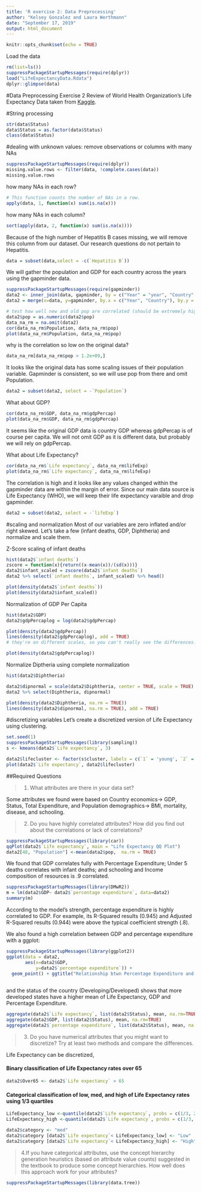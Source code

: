 ```yaml
---
title: 'R exercise 2: Data Preprocessing'
author: "Kelsey Gonzalez and Laura Werthmann"
date: "September 17, 2019"
output: html_document
---
```


```r
knitr::opts_chunk$set(echo = TRUE)
```

Load the data 
```r
rm(list=ls())
suppressPackageStartupMessages(require(dplyr))
load("LifeExpectancyData.Rdata")
dplyr::glimpse(data)
```


#Data Preprocessing Exercise 2
Review of World Health Organization's Life Expectancy Data taken from [Kaggle](https://www.kaggle.com/kumarajarshi/life-expectancy-who).


#String processing

```r
str(data$Status)
data$Status = as.factor(data$Status)
class(data$Status)
```


#dealing with unknown values: remove observations or columns with many NAs
```r
suppressPackageStartupMessages(require(dplyr))
missing.value.rows <- filter(data, !complete.cases(data)) 
missing.value.rows
```
how many NAs in each row? 
```r
# This function counts the number of NAs in a row.
apply(data, 1, function(x) sum(is.na(x)))
```
how many NAs in each column? 
```r
sort(apply(data, 2, function(x) sum(is.na(x))))

```

Because of the high number of Hepatitis B cases missing, we will remove this column from our dataset. Our research questions do not pertain to Hepatitis.
```r
data = subset(data,select = -c(`Hepatitis B`))
```



We will gather the population and GDP for each country across the years using the gapminder data.
```r
suppressPackageStartupMessages(require(gapminder))
data2 <- inner_join(data, gapminder, by = c("Year" = "year", "Country" = "country"))
data2 = merge(x=data, y=gapminder, by.x = c("Year", "Country"), by.y = c("year", "country"))
```


```r
# test how well new and old pop are correlated (should be extremely high)
data2$pop = as.numeric(data2$pop)
data_na_rm = na.omit(data2)
cor(data_na_rm$Population, data_na_rm$pop)
plot(data_na_rm$Population, data_na_rm$pop)
```
why is the correlation so low on the original data? 
```r
data_na_rm[data_na_rm$pop > 1.2e+09,]
```
It looks like the original data has some scaling issues of their population variable. Gapminder is consistent, so we will use pop from there and omit Population.
```r
data2 = subset(data2, select = -`Population`)
```




What about GDP?
```r
cor(data_na_rm$GDP, data_na_rm$gdpPercap)
plot(data_na_rm$GDP, data_na_rm$gdpPercap)

```
It seems like the original GDP data is country GDP whereas gdpPercap is of course per capita. We will not omit GDP as it is different data, but probably we will rely on gdpPercap. 

What about Life Expectancy?
```r
cor(data_na_rm$`Life expectancy`, data_na_rm$lifeExp)
plot(data_na_rm$`Life expectancy`, data_na_rm$lifeExp)
```
The correlation is high and it looks like any values changed within the gapminder data are within the margin of error. Since our main data source is Life Expectancy (WHO), we will keep their life expectancy varaible and drop gapminder. 

```r
data2 = subset(data2, select = -`lifeExp`)
```


#scaling and normalization
Most of our variables are zero inflated and/or right skewed. Let's take a few (infant deaths, GDP, Diphtheria) and normalize and scale them.

Z-Score scaling of infant deaths 
```r
hist(data2$`infant deaths`)
zscore = function(x){return((x-mean(x))/(sd(x)))}
data2$infant_scaled = zscore(data2$`infant deaths`)
data2 %>% select(`infant deaths`, infant_scaled) %>% head()

plot(density(data2$`infant deaths`))
plot(density(data2$infant_scaled))

```


Normalization of GDP Per Capita
```r
hist(data2$GDP)
data2$gdpPercaplog = log(data2$gdpPercap)

plot(density(data2$gdpPercap))
lines(density(data2$gdpPercaplog), add = TRUE)
# they're on different scales, so you can't really see the differences. 

plot(density(data2$gdpPercaplog))

```

Normalize Diptheria using complete normalization

```r
hist(data2$Diphtheria)

data2$dipnormal = scale(data2$Diphtheria, center = TRUE, scale = TRUE)
data2 %>% select(Diphtheria, dipnormal)

plot(density(data2$Diphtheria, na.rm = TRUE))
lines(density(data2$dipnormal, na.rm = TRUE), add = TRUE)


```

#discretizing variables
Let's create a discretized version of Life Expectancy using clustering. 
```r
set.seed(1)
suppressPackageStartupMessages(library(sampling))
s <- kmeans(data2$`Life expectancy`, 3)

data2$lifecluster <- factor(s$cluster, labels = c(`1` = 'young', `2` = 'middle',`3` = 'high'), ordered = TRUE)
plot(data2$`Life expectancy`, data2$lifecluster)
```


##Required Questions

>1. What attributes are there in your data set?

Some attributes we found were based on Country economics-> GDP, Status, Total Expenditure, 
and Population demographics-> BMI, mortality, disease, and schooling.

>2. Do you have highly correlated attributes? How did you find out about the correlations or lack of correlations?

```r
suppressPackageStartupMessages(library(car))
qqPlot(data2$`Life expectancy`, main = "Life Expectancy QQ Plot")
data2[48, "Population"] <-mean(data2$pop,  na.rm = TRUE)

```

We found that GDP correlates fully with Percentage Expenditure; Under 5 deaths correlates with infant deaths; and schooling and Income composition of resources is .9 correlated. 

```r
suppressPackageStartupMessages(library(DMwR2))
m = lm(data2$GDP~ data2$`percentage expenditure`, data=data2)
summary(m)
```


According to the model's strength, percentage expenditure is highly correlated to GDP. For example, its R-Squared results (0.945) and Adjusted R-Squared results (0.944) were above the typical coefficient strength (.8). 


We also found a high correlation between GDP and percentage expenditure with a ggplot: 
```r
suppressPackageStartupMessages(library(ggplot2))
ggplot(data = data2,
       aes(x=data2$GDP,
           y=data2$`percentage expenditure`)) +
  geom_point() + ggtitle("Relationship btwn Percentage Expenditure and GDP")
  
```


and the status of the country (Developing/Developed) shows that more developed states have a higher mean of Life Expectancy, GDP and Percentage Expenditure. 
```r
aggregate(data2$`Life expectancy`, list(data2$Status), mean, na.rm=TRUE)
aggregate(data2$GDP, list(data2$Status), mean, na.rm=TRUE)
aggregate(data2$`percentage expenditure`, list(data2$Status), mean, na.rm=TRUE)

```

>3. Do you have numerical attributes that you might want to discretize? Try at least two methods and compare the differences.

Life Expectancy can be discretized, 

#### Binary classification of Life Expectancy rates over 65
```r
data2$Over65 <- data2$`Life expectancy` > 65

```
#### Categorical classification of low, med, and high of Life Expectancy rates using 1/3 quartiles

```r
LifeExpectancy_low <-quantile(data2$`Life expectancy`, probs = c(1/3, 2/3), na.rm = TRUE)[1]
LifeExpectancy_high <-quantile(data2$`Life expectancy`, probs = c(1/3, 2/3), na.rm = TRUE)[2]
```

```r
data2$category <- "med"
data2$category [data2$`Life expectancy`< LifeExpectancy_low] <- "Low"
data2$category [data2$`Life expectancy`< LifeExpectancy_high] <- "High"

```



>4.If you have categorical attributes, use the concept hierarchy generation heuristics (based on attribute value counts) suggested in the textbook to produce some concept hierarchies. How well does this approach work for your attributes?

```r

suppressPackageStartupMessages(library(data.tree))

```

